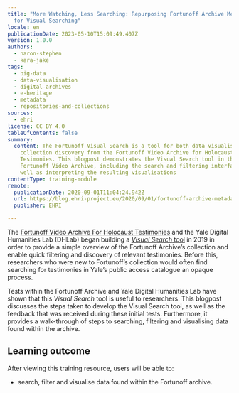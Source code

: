 ```yaml
---
title: "More Watching, Less Searching: Repurposing Fortunoff Archive Metadata
  for Visual Searching"
locale: en
publicationDate: 2023-05-10T15:09:49.407Z
version: 1.0.0
authors:
  - naron-stephen
  - kara-jake
tags:
  - big-data
  - data-visualisation
  - digital-archives
  - e-heritage
  - metadata
  - repositories-and-collections
sources:
  - ehri
license: CC BY 4.0
tableOfContents: false
summary:
  content: The Fortunoff Visual Search is a tool for both data visualisation and
    collection discovery from the Fortunoff Video Archive for Holocaust
    Tesimonies. This blogpost demonstrates the Visual Search tool in the
    Fortunoff Video Archive, including the search and filtering interface, as
    well as interpreting the resulting visualisations
contentType: training-module
remote:
  publicationDate: 2020-09-01T11:04:24.942Z
  url: https://blog.ehri-project.eu/2020/09/01/fortunoff-archive-metadata/
  publisher: EHRI

---
```

The [Fortunoff Video Archive For Holocaust Testimonies](https://fortunoff.library.yale.edu/) and the Yale Digital Humanities Lab (DHLab) began building a [_Visual Search_ tool](https://yale-fortunoff.github.io/metadash/) in 2019 in order to provide a simple overview of the Fortunoff Archive’s collection and enable quick filtering and discovery of relevant testimonies. Before this, researchers who were new to Fortunoff’s collection would often find searching for testimonies in Yale’s public access catalogue an opaque process.

Tests within the Fortunoff Archive and Yale Digital Humanities Lab have shown that this _Visual Search_ tool is useful to researchers. This blogpost discusses the steps taken to develop the Visual Search tool, as well as the feedback that was received during these initial tests.  Furthermore, it provides a walk-through of steps to searching, filtering and visualising data found within the archive.

## L﻿earning outcome

A﻿fter viewing this training resource, users will be able to:

- search, filter and visualise data found within the Fortunoff archive.

<ExternalResource title="Interested in learning more?" subtitle="Check out More Watching, Less Searching: Repurposing Fortunoff Archive Metadata for Visual Searching" url="https://blog.ehri-project.eu/2020/09/01/fortunoff-archive-metadata/" />
